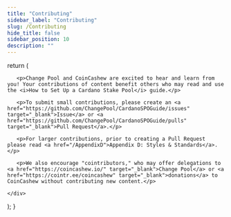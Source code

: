 ```yaml
---
title: "Contributing"
sidebar_label: "Contributing"
slug: /Contributing
hide_title: false
sidebar_position: 10
description: ""
---
```


<!-- September 5, 2025 - GitHub automatically displays files named Contributing.* on the main page of the repository.
 The Docusaurus sidebar for the How to Set Up a Cardano Stake Pool guide displays the Contribute.mdx file.
 Synchronize the content in the Contribute.mdx file with the content in the ./.github/Contributing.md file. -->


  return (
    <div>

       <p>Change Pool and CoinCashew are excited to hear and learn from you! Your contributions of content benefit others who may read and use the <i>How to Set Up a Cardano Stake Pool</i> guide.</p>

       <p>To submit small contributions, please create an <a href="https://github.com/ChangePool/CardanoSPOGuide/issues" target="_blank">Issue</a> or <a href="https://github.com/ChangePool/CardanoSPOGuide/pulls" target="_blank">Pull Request</a>.</p>

       <p>For larger contributions, prior to creating a Pull Request please read <a href="/AppendixD">Appendix D: Styles & Standards</a>.</p>

       <p>We also encourage "cointributors," who may offer delegations to <a href="https://coincashew.io/" target="_blank">Change Pool</a> or <a href="https://cointr.ee/coincashew" target="_blank">donations</a> to CoinCashew without contributing new content.</p>

    </div>
  );
}

<HTMLContent />
